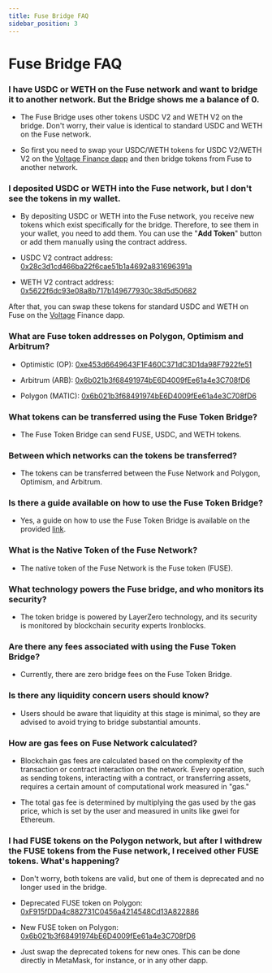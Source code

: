 ```yaml
---
title: Fuse Bridge FAQ
sidebar_position: 3
---
```


# Fuse Bridge FAQ

### I have USDC or WETH on the Fuse network and want to bridge it to another network. But the Bridge shows me a balance of 0.

- The Fuse Bridge uses other tokens USDC V2 and WETH V2 on the bridge. Don't worry, their value is identical to standard USDC and WETH on the Fuse network.

- So first you need to swap your USDC/WETH tokens for USDC V2/WETH V2 on the [Voltage Finance dapp](https://app.voltage.finance/#/swap) and then bridge tokens from Fuse to another network. 

### I deposited USDC or WETH into the Fuse network, but I don't see the tokens in my wallet.

- By depositing USDC or WETH into the Fuse network, you receive new tokens which exist specifically for the bridge. Therefore, to see them in your wallet, you need to add them. You can use the "**Add Token**" button or add them manually using the contract address.

- USDC V2 contract address: [0x28c3d1cd466ba22f6cae51b1a4692a831696391a](https://explorer.fuse.io/token/0x28C3d1cD466Ba22f6cae51b1a4692a831696391A/token-transfers)

- WETH V2 contract address: [0x5622f6dc93e08a8b717b149677930c38d5d50682](https://explorer.fuse.io/token/0x5622F6dC93e08a8b717B149677930C38d5d50682/token-transfers)

After that, you can swap these tokens for standard USDC and WETH on Fuse on the [Voltage](https://app.voltage.finance/#/swap) Finance dapp.

### What are Fuse token addresses on Polygon, Optimism and Arbitrum?

- Optimistic (OP): [0xe453d6649643F1F460C371dC3D1da98F7922fe51](https://optimistic.etherscan.io/token/0xe453d6649643f1f460c371dc3d1da98f7922fe51)

- Arbitrum (ARB): [0x6b021b3f68491974bE6D4009fEe61a4e3C708fD6](https://arbiscan.io/token/0x6b021b3f68491974be6d4009fee61a4e3c708fd6)

- Polygon (MATIC): [0x6b021b3f68491974bE6D4009fEe61a4e3C708fD6](https://polygonscan.com/token/0x6b021b3f68491974be6d4009fee61a4e3c708fd6)

### What tokens can be transferred using the Fuse Token Bridge?

- The Fuse Token Bridge can send FUSE, USDC, and WETH tokens.

### Between which networks can the tokens be transferred?

- The tokens can be transferred between the Fuse Network and Polygon, Optimism, and Arbitrum.

### Is there a guide available on how to use the Fuse Token Bridge?

- Yes, a guide on how to use the Fuse Token Bridge is available on the provided [link](https://youtu.be/LUsoAdsTWM4?si=LuOxRsTlMZ9RSsHh).

### What is the Native Token of the Fuse Network?

- The native token of the Fuse Network is the Fuse token (FUSE).

### What technology powers the Fuse bridge, and who monitors its security?

- The token bridge is powered by LayerZero technology, and its security is monitored by blockchain security experts Ironblocks.

### Are there any fees associated with using the Fuse Token Bridge?

- Currently, there are zero bridge fees on the Fuse Token Bridge.

### Is there any liquidity concern users should know?

- Users should be aware that liquidity at this stage is minimal, so they are advised to avoid trying to bridge substantial amounts.

### How are gas fees on Fuse Network calculated?

- Blockchain gas fees are calculated based on the complexity of the transaction or contract interaction on the network. Every operation, such as sending tokens, interacting with a contract, or transferring assets, requires a certain amount of computational work measured in "gas."

- The total gas fee is determined by multiplying the gas used by the gas price, which is set by the user and measured in units like gwei for Ethereum.

### I had FUSE tokens on the Polygon network, but after I withdrew the FUSE tokens from the Fuse network, I received other FUSE tokens. What's happening?

- Don't worry, both tokens are valid, but one of them is deprecated and no longer used in the bridge.

- Deprecated FUSE token on Polygon: [0xF915fDDa4c882731C0456a4214548Cd13A822886](https://polygonscan.com/token/0xF915fDDa4c882731C0456a4214548Cd13A822886)

- New FUSE token on Polygon: [0x6b021b3f68491974bE6D4009fEe61a4e3C708fD6](https://polygonscan.com/token/0x6b021b3f68491974be6d4009fee61a4e3c708fd6)

- Just swap the deprecated tokens for new ones. This can be done directly in MetaMask, for instance, or in any other dapp.